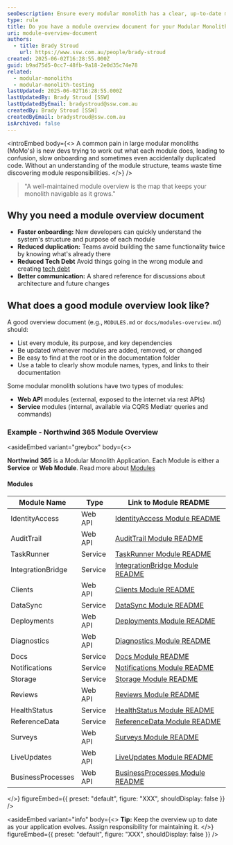 ```yaml
---
seoDescription: Ensure every modular monolith has a clear, up-to-date module overview document to help teams understand, maintain, and extend the system.
type: rule
title: Do you have a module overview document for your Modular Monolith?
uri: module-overview-document
authors:
  - title: Brady Stroud
    url: https://www.ssw.com.au/people/brady-stroud
created: 2025-06-02T16:28:55.000Z
guid: b9ad75d5-0cc7-48fb-9a18-2e0d35c74e78
related:
  - modular-monoliths
  - modular-monolith-testing
lastUpdated: 2025-06-02T16:28:55.000Z
lastUpdatedBy: Brady Stroud [SSW]
lastUpdatedByEmail: bradystroud@ssw.com.au
createdBy: Brady Stroud [SSW]
createdByEmail: bradystroud@ssw.com.au
isArchived: false
---
```


<introEmbed
  body={<>
A common pain in large modular monoliths (MoMo's) is new devs trying to work out what each module does, leading to confusion, slow onboarding and sometimes even accidentally duplicated code. Without an understanding of the module structure, teams waste time discovering module responsibilities.
  </>}
/>
> "A well-maintained module overview is the map that keeps your monolith navigable as it grows."

## Why you need a module overview document

* **Faster onboarding:** New developers can quickly understand the system's structure and purpose of each module
* **Reduced duplication:** Teams avoid building the same functionality twice by knowing what's already there
* **Reduced Tech Debt** Avoid things going in the wrong module and creating [tech debt](/technical-debt)
* **Better communication:** A shared reference for discussions about architecture and future changes

## What does a good module overview look like?

A good overview document (e.g., `MODULES.md` or `docs/modules-overview.md`) should:

* List every module, its purpose, and key dependencies
* Be updated whenever modules are added, removed, or changed
* Be easy to find at the root or in the documentation folder
* Use a table to clearly show module names, types, and links to their documentation

Some modular monolith solutions have two types of modules:

* **Web API** modules (external, exposed to the internet via rest APIs)
* **Service** modules (internal, available via CQRS Mediatr queries and commands)

### Example - Northwind 365 Module Overview


<asideEmbed
  variant="greybox"
  body={<>
    
**Northwind 365** is a Modular Monolith Application.
Each Module is either a **Service** or **Web Module**.
Read more about [Modules](https://github.com/northwind365/Northwind365/blob/main/docs/modular-architecture/modular-architecture.md)

#### Modules

| Module Name           | Type    | Link to Module README                                                          |
|-----------------------|---------|--------------------------------------------------------------------------------|
| IdentityAccess        | Web API | [IdentityAccess Module README](./IdentityAccess/README.md)                     |
| AuditTrail            | Web API | [AuditTrail Module README](./AuditTrail/README.md)                             |
| TaskRunner            | Service | [TaskRunner Module README](./TaskRunner/README.md)                             |
| IntegrationBridge     | Service | [IntegrationBridge Module README](./IntegrationBridge/README.md)               |
| Clients               | Web API | [Clients Module README](./Clients/README.md)                                   |
| DataSync              | Service | [DataSync Module README](./DataSync/README.md)                                 |
| Deployments           | Web API | [Deployments Module README](../Deployments/README.md)                          |
| Diagnostics           | Web API | [Diagnostics Module README](../Diagnostics/README.md)                          |
| Docs                  | Service | [Docs Module README](./Docs/README.md)                                         |
| Notifications         | Service | [Notifications Module README](./Notifications/README.md)                       |
| Storage               | Service | [Storage Module README](./Storage/README.md)                                   |
| Reviews               | Web API | [Reviews Module README](./Reviews/README.md)                                   |
| HealthStatus          | Service | [HealthStatus Module README](./HealthStatus/README.md)                         |
| ReferenceData         | Service | [ReferenceData Module README](./ReferenceData/README.md)                       |
| Surveys               | Web API | [Surveys Module README](./Surveys/README.md)                                   |
| LiveUpdates           | Web API | [LiveUpdates Module README](./LiveUpdates/README.md)                           |
| BusinessProcesses     | Web API | [BusinessProcesses Module README](./BusinessProcesses/README.md)               |

  </>}
  figureEmbed={{
    preset: "default",
    figure: "XXX",
    shouldDisplay: false
  }}
/>



<asideEmbed
  variant="info"
  body={<>
    **Tip:** Keep the overview up to date as your application evolves. Assign responsibility for maintaining it.
  </>}
  figureEmbed={{
    preset: "default",
    figure: "XXX",
    shouldDisplay: false
  }}
/>
